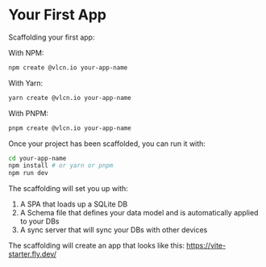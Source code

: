 # Your First App

Scaffolding your first app:

With NPM:

```bash
npm create @vlcn.io your-app-name
```

With Yarn:

```bash
yarn create @vlcn.io your-app-name
```

With PNPM:

```bash
pnpm create @vlcn.io your-app-name
```

Once your project has been scaffolded, you can run it with:

```bash
cd your-app-name
npm install # or yarn or pnpm
npm run dev
```

The scaffolding will set you up with:

1. A SPA that loads up a SQLite DB
2. A Schema file that defines your data model and is automatically applied to your DBs
3. A sync server that will sync your DBs with other devices

The scaffolding will create an app that looks like this: https://vite-starter.fly.dev/